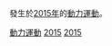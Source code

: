 發生於[[2015年|2015年]]的[[動力運動|動力運動]]。
{{year by category
|m=2
|c=0
|d=1
|y=5
|cat=動力運動
|sortkey=動力運動
|parent=依年份劃分的動力運動
|subcat=2015年體育
}}

[[Category:2015年體育|動力運動]]
[[Category:2010年代動力運動|2015]]
[[Category:依年份劃分的動力運動|2015]]